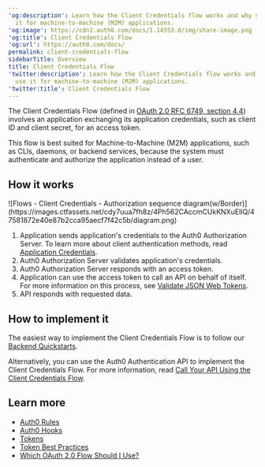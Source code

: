 ---
'og:description': Learn how the Client Credentials flow works and why you should use
  it for machine-to-machine (M2M) applications.
'og:image': https://cdn2.auth0.com/docs/1.14553.0/img/share-image.png
'og:title': Client Credentials Flow
'og:url': https://auth0.com/docs/
permalink: client-credentials-flow
sidebarTitle: Overview
title: Client Credentials Flow
'twitter:description': Learn how the Client Credentials flow works and why you should
  use it for machine-to-machine (M2M) applications.
'twitter:title': Client Credentials Flow
---
The Client Credentials Flow (defined in [OAuth 2.0 RFC 6749, section 4.4](https://tools.ietf.org/html/rfc6749#section-4.4)) involves an application exchanging its application credentials, such as <Tooltip tip="Client ID: Identification value given to your registered resource from Auth0." cta="View Glossary" href="/docs/glossary?term=client+ID">client ID</Tooltip> and <Tooltip tip="Client ID: Identification value given to your registered resource from Auth0." cta="View Glossary" href="/docs/glossary?term=client+secret">client secret</Tooltip>, for an <Tooltip tip="Client Secret: Secret used by a client (application) to authenticate with the Authorization Server; it should be known to only the client and the Authorization Server and must be sufficiently random to not be guessable." cta="View Glossary" href="/docs/glossary?term=access+token">access token</Tooltip>.

This flow is best suited for Machine-to-Machine (M2M) applications, such as CLIs, daemons, or backend services, because the system must authenticate and authorize the application instead of a user.

## How it works

<Frame>![Flows - Client Credentials - Authorization sequence diagram(w/Border)](https://images.ctfassets.net/cdy7uua7fh8z/4Ph562CAccmCUkKNXuEIlQ/47581872e40e87b2cca95aecf7f42c5b/diagram.png)</Frame>

1. Application sends application's credentials to the Auth0 Authorization Server. To learn more about client authentication methods, read [Application Credentials](/docs/secure/application-credentials).
2. Auth0 Authorization Server validates application's credentials.
3. Auth0 Authorization Server responds with an access token.
4. Application can use the access token to call an API on behalf of itself. For more information on this process, see [Validate JSON Web Tokens](/docs/secure/tokens/json-web-tokens/validate-json-web-tokens).
5. API responds with requested data.

## How to implement it

The easiest way to implement the Client Credentials Flow is to follow our [Backend Quickstarts](/docs/quickstart/backend).

Alternatively, you can use the Auth0 Authentication API to implement the Client Credentials Flow. For more information, read [Call Your API Using the Client Credentials Flow](/docs/get-started/authentication-and-authorization-flow/client-credentials-flow/call-your-api-using-the-client-credentials-flow).

## Learn more

* [Auth0 Rules](/docs/customize/rules)
* [Auth0 Hooks](/docs/customize/hooks)
* [Tokens](/docs/secure/tokens)
* [Token Best Practices](/docs/secure/tokens/token-best-practices)
* [Which OAuth 2.0 Flow Should I Use?](/docs/get-started/authentication-and-authorization-flow/which-oauth-2-0-flow-should-i-use)